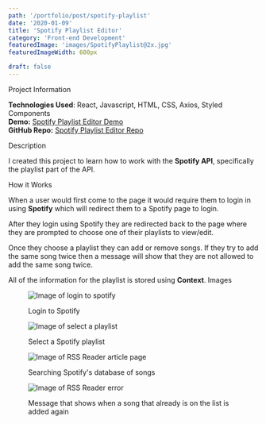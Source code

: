 ```yaml
---
path: '/portfolio/post/spotify-playlist'
date: '2020-01-09'
title: 'Spotify Playlist Editor'
category: 'Front-end Development'
featuredImage: 'images/SpotifyPlaylist@2x.jpg'
featuredImageWidth: 600px

draft: false
---
```



<SetHeaderColor color="#1db954" />

<SectionHeader>Project Information</SectionHeader>

**Technologies Used**: React, Javascript, HTML, CSS, Axios, Styled Components<br />
**Demo:** [Spotify Playlist Editor Demo](https://examples.adamwebster.me/spotifyplaylist)<br />
**GitHub Repo:** [Spotify Playlist Editor Repo](https://github.com/adamwebster/react-tests/tree/master/src/pages/SpotifyPlaylist)

<SectionHeader> Description </SectionHeader>

I created this project to learn how to work with the **Spotify API**, specifically the playlist part of the API.

<SectionHeader>How it Works</SectionHeader>

When a user would first come to the page it would require them to login in using **Spotify** which will redirect them to a Spotify page to login.  

After they login using Spotify they are redirected back to the page where they are prompted to choose one of their playlists to view/edit.  

Once they choose a playlist they can add or remove songs. If they try to add the same song twice then a message will show that they are not allowed to add the same song twice.

All of the information for the playlist is stored using **Context**.
<SectionHeader>Images</SectionHeader>

<figure>

![Image of login to spotify](/images/SpotifyPlaylist-Login.jpg)

<figcaption>Login to Spotify</figcaption>

</figure>

<figure>

![Image of select a playlist](/images/SpotifyPlaylist-Select-a-Playlist.jpg)

<figcaption>Select a Spotify playlist</figcaption>

</figure>

<figure>

![Image of RSS Reader article page](/images/SpotifyPlaylist-Search.jpg)

<figcaption>Searching Spotify's database of songs</figcaption>
</figure>

<figure>

![Image of RSS Reader error](/images/SpotifyPlaylist-Error.jpg)

<figcaption>Message that shows when a song that already is on the list is added again</figcaption>
</figure>


